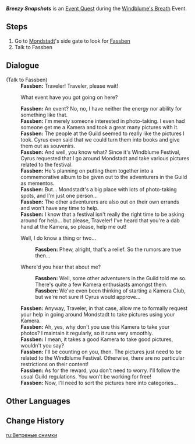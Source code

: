 {{Quest Infobox
|id            = 70530
|image         = Breezy Snapshots.png
|type          = World
|event_name    = Windblume's Breath
|summary       = <!-- editor written summary. quest description goes to dialogue -->
|requirement   = Complete ''[[A Gathering of Outlanders]]''
|characters    = Fassben; Traveler
|startLocation = [[Cider Lake]], [[Mondstadt]]
|region        = Mondstadt
|area          = Starfell Valley
|subarea       = Cider Lake
|next          = 
|mora          = 10,000
|other         = {{Card|Adventurer's Experience|4}}{{Card|Windblume Kamera|1}}
* Unlocks the [[Windblume's Breath/Breezy Snapshots|Breezy Snapshots]] subevent.
|voiced        = yes
}}
'''''Breezy Snapshots''''' is an [[Event Quest]] during the [[Windblume's Breath]] Event.

==Steps==
# Go to [[Mondstadt]]'s side gate to look for [[Fassben]]
# Talk to Fassben

==Dialogue==
{{Quest Description|Fassben of the Adventurers' Guild seems to be busy with something...}}
{{Dialogue start}}
;(Talk to Fassben)
:'''Fassben:''' Traveler! Traveler, please wait!
:{{DIcon}} What event have you got going on here?
:'''Fassben:''' An event? No, no, I have neither the energy nor ability for something like that.
:'''Fassben:''' I'm merely someone interested in photo-taking. I even had someone get me a Kamera and took a great many pictures with it.
:'''Fassben:''' The people at the Guild seemed to really like the pictures I took. Cyrus even said that we could turn them into books and give them out as souvenirs.
:'''Fassben:''' And well, you know what? Since it's Windblume Festival, Cyrus requested that I go around Mondstadt and take various pictures related to the festival.
:'''Fassben:''' He's planning on putting them together into a commemorative album to be given out to the adventurers in the Guild as mementos.
:'''Fassben:''' But... Mondstadt's a big place with lots of photo-taking spots, and I'm just one person...
:'''Fassben:''' The other adventurers are also out on their own errands and won't have any time to help.
:'''Fassben:''' I know that a festival isn't really the right time to be asking around for help... but please, Traveler! I've heard that you're a dab hand at the Kamera, so please, help me out!
:{{DIcon}} Well, I do know a thing or two...
::'''Fassben:''' Phew, alright, that's a relief. So the rumors are true then...
:{{DIcon}} Where'd you hear that about me?
::'''Fassben:''' Well, some other adventurers in the Guild told me so. There's quite a few Kamera enthusiasts amongst them.
::'''Fassben:''' We've even been thinking of starting a Kamera Club, but we're not sure if Cyrus would approve...
:'''Fassben:''' Anyway, Traveler, in that case, allow me to formally request your help in going around Mondstadt to take pictures using your Kamera.
:'''Fassben:''' Ah, yes, why don't you use this Kamera to take your photos? I maintain it regularly, so it runs very smoothly.
:'''Fassben:''' I mean, it takes a good Kamera to take good pictures, wouldn't you say?
:'''Fassben:''' I'll be counting on you, then. The pictures just need to be related to the Windblume Festival. Otherwise, there are no particular restrictions on their content!
:'''Fassben:''' As for the reward, you don't need to worry. I'll follow the usual Guild regulations. You won't be working for free!
:'''Fassben:''' Now, I'll need to sort the pictures here into categories...
{{Dialogue end}}

==Other Languages==
{{Other Languages
|en      = Breezy Snapshots
|zhs     = 风物留影
|zhs_rm  = Fēngwù Liúyǐng
|zht     = 風物留影
|zht_rm  = Fēngwù Liúyǐng
|zh_tl   = 
|ja      = 風吹きのスナップ
|ja_rm   = Kaze Fuki no Sunappu
|ja_tl   = 
|ko      = 바람을 담은 사진
|ko_tl   = Photograph With the Wind
|es      = Imágenes paisajísticas
|es_tl   = Landscape Images
|fr      = Photos de brise
|fr_tl   = Breeze Pictures
|ru      = Ветреные снимки
|ru_tl   = Windy Photos
|th      = ภาพถ่ายสายลม
|th_rm   = 
|th_tl   = 
|vi      = Chụp Ảnh Trong Gió
|vi_tl   = 
|de      = Festliche Schnappschüsse
|de_tl   = 
|id      = Potret Angin Semilir
|id_tl   = Breezy Wind Portrait
|pt      = Fotos ao Vento
|pt_tl   = 
|tr      = Havalı Şipşak
|tr_tl   = 
|it      = Foto istantanee nel vento
|it_tl   = Snapshots in the wind
}}

==Change History==
{{Change History|3.5}}

[[ru:Ветреные снимки]]